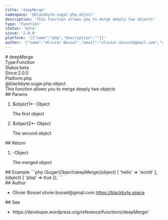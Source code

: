 ```yaml
---
title: 'deepMerge'
namespace: '@blackbyte.sugar.php.object'
description: 'This function allows you to merge deeply two objects'
type: 'Function'
status: 'beta'
since: '2.0.0'
platform: '[{"name":"php","description":""}]'
author: '{"name":"Olivier Bossel","email":"olivier.bossel@gmail.com","url":"https://blackbyte.space"}'
---
```

<div class="docmap -mdx">
# deepMerge
<div class="docmap_metas">
<div class="docmap_type"><span class="docmap_type-label">Type:</span><span class="docmap_type-value">Function</span></div>
<div class="docmap_status"><span class="docmap_status-label">Status:</span><span class="docmap_status-value -beta">beta</span></div>
<div class="docmap_since"><span class="docmap_since-label">Since:</span><span class="docmap_since-value">2.0.0</span></div>
<div class="docmap_platform"><span class="docmap_platform-label">Platform:</span><span class="docmap_platform-value -php">php</span></div>
</div>
<div class="docmap_namespace">@blackbyte.sugar.php.object</div>
<div class="docmap_description typo-lead typo-format">
This function allows you to merge deeply two objects
</div>
<div class="docmap_params">
## Params
<ol class="docmap_list">
<li class="docmap_item">
<span class="docmap_name">$object1<span class="docmap_required">*</span></span><span class="docmap_default">-</span> <span class="docmap_type">Object</span>
<p class="docmap_description">The first object</p>
</li>
<li class="docmap_item">
<span class="docmap_name">$object2<span class="docmap_required">*</span></span><span class="docmap_default">-</span> <span class="docmap_type">Object</span>
<p class="docmap_description">The second object</p>
</li>
</ol>
</div>
<div class="docmap_return">
## Return
<ol class="docmap_list">
<li class="docmap_item">
<span class="docmap_default">-</span><span class="docmap_type">Object</span>
<p class="docmap_description">The merged object</p>
</li>
</ol>
</div>
<div class="docmap_examples">
## Example
<s-code language="php" header>
```php
\Sugar\Object\deepMerge((object) [
 'hello' => 'world'
], (object) [
 'plop' => true
]);
```
</s-code>
</div>
<div class="docmap_author">
## Author
<ul class="docmap_list">
<li class="docmap_item">
<span class="docmap_name">Olivier Bossel</span>
<span class="docmap_email">olivier.bossel@gmail.com</span>
<a href="https://blackbyte.space" target="_blank" class="docmap_url">https://blackbyte.space</a>
</li>
</ul>
</div>
<div class="docmap_see">
## See
<ul class="docmap_see-list">
<li class="docmap_see-item">
https://developer.wordpress.org/reference/functions/deepMerge/
</li>
</ul>
</div>
</div>